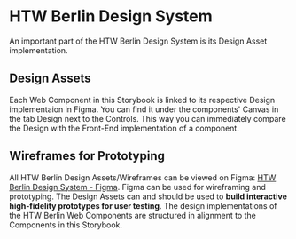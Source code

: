 
<Meta title="Design"></Meta>

<htw-berlin-logo size="m" color="green" href="https://www.figma.com/file/3G68UamepjyuhaTgi6knvD/HTW-Berlin-Design-System?node-id=178%3A82" alt-title="Visit Design System on Figma"></htw-berlin-logo>

# HTW Berlin Design System

An important part of the HTW Berlin Design System is its Design Asset implementation.

## Design Assets

Each Web Component in this Storybook is linked to its respective Design implementaion in Figma.
You can find it under the components' Canvas in the tab Design next to the Controls.
This way you can immediately compare the Design with the Front-End implementation of a component.

## Wireframes for Prototyping

All HTW Berlin Design Assets/Wireframes can be viewed on Figma: [HTW Berlin Design System - Figma](https://www.figma.com/file/3G68UamepjyuhaTgi6knvD/HTW-Berlin-Design-System?node-id=178%3A82).
Figma can be used for wireframing and prototyping. The Design Assets can and should be used to **build interactive high-fidelity prototypes for user testing**.
The design implementations of the HTW Berlin Web Components are structured in alignment to the Components in this Storybook.
